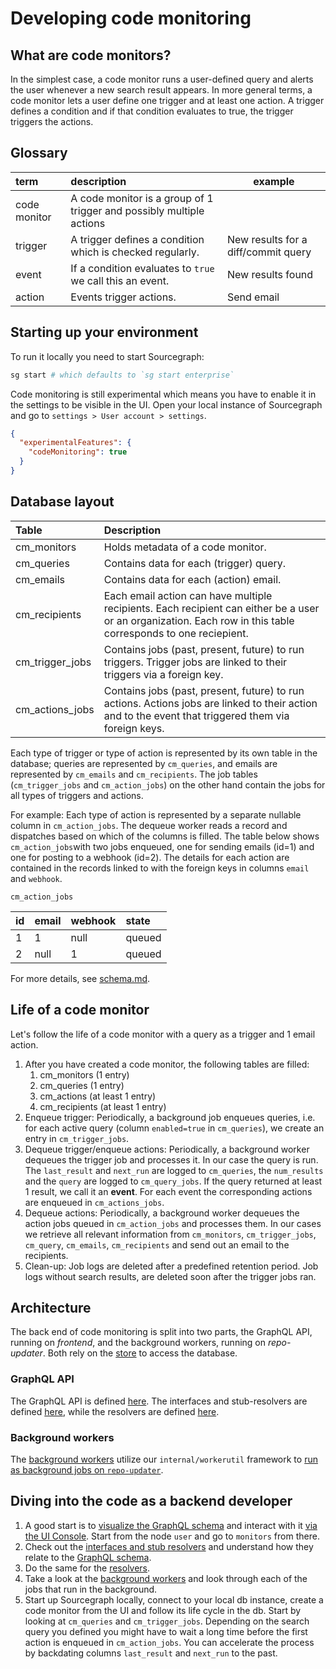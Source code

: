 # Developing code monitoring

## What are code monitors?

In the simplest case, a code monitor runs a user-defined query and alerts the
user whenever a new search result appears. In more general terms, a code monitor
lets a user define one trigger and at least one action. A trigger defines a
condition and if that condition evaluates to true, the trigger triggers the
actions.

## Glossary
| term         | description                                                          | example                             |
|:-------------|:---------------------------------------------------------------------|-------------------------------------|
| code monitor | A code monitor is a group of 1 trigger and possibly multiple actions |                                     |
| trigger      | A trigger defines a condition which is checked regularly.            | New results for a diff/commit query |
| event        | If a condition evaluates to `true` we call this an event.            | New results found                   |
| action       | Events trigger actions.                                              | Send email                          |


## Starting up your environment

To run it locally you need to start Sourcegraph:

```bash
sg start # which defaults to `sg start enterprise`
```

Code monitoring is still experimental which means you have to enable it in the
settings to be visible in the UI. Open your local instance of Sourcegraph and go
to `settings > User account > settings`.

```json
{
  "experimentalFeatures": {
    "codeMonitoring": true
  }
}
```

## Database layout

| Table           | Description                                                                                                                                                   |
|:----------------|:--------------------------------------------------------------------------------------------------------------------------------------------------------------|
| cm_monitors     | Holds metadata of a code monitor.                                                                                                                            |
| cm_queries      | Contains data for each (trigger) query.                                                                                                                       |
| cm_emails       | Contains data for each (action) email.                                                                                                                        |
| cm_recipients   | Each email action can have multiple recipients. Each recipient can either be a user or an organization. Each row in this table corresponds to one reciepient. |
| cm_trigger_jobs | Contains jobs (past, present, future) to run triggers. Trigger jobs are linked to their triggers via a foreign key.                                           |
| cm_actions_jobs | Contains jobs (past, present, future) to run actions. Actions jobs are linked to their action and to the event that triggered them  via foreign keys.         |

Each type of trigger or type of action is represented by its own table in the
database; queries are represented by `cm_queries`, and emails are represented by
`cm_emails` and `cm_recipients`. The job tables (`cm_trigger_jobs` and
`cm_action_jobs`) on the other hand contain the jobs for all types of triggers
and actions.

For example: Each type of action is represented by a separate nullable column in
`cm_action_jobs`. The dequeue worker reads a record and dispatches based on
which of the columns is filled. The table below shows `cm_action_jobs`with two
jobs enqueued, one for sending emails (id=1) and one for posting to a webhook
(id=2). The details for each action are contained in the records linked to with
the foreign keys in columns `email` and `webhook`.

`cm_action_jobs`

| id | email | webhook | state  |
|:---|:------|:--------|:-------|
| 1  | 1     | null    | queued |
| 2  | null  | 1       | queued |

For more details, see
[schema.md](https://github.com/sourcegraph/sourcegraph/blob/main/internal/database/schema.md).

## Life of a code monitor

Let's follow the life of a code monitor with a query as a trigger and 1 email
action.

1. After you have created a code monitor, the following tables are filled:
    1. cm_monitors (1 entry)
    2. cm_queries (1 entry)
    3. cm_actions (at least 1 entry)
    4. cm_recipients (at least 1 entry)
3. Enqueue trigger: Periodically, a background job enqueues queries, i.e. for each
   active query (column `enabled=true` in `cm_queries`), we create an entry in
   `cm_trigger_jobs`.
4. Dequeue trigger/enqueue actions: Periodically, a background worker dequeues
   the trigger job and processes it. In our case the query is run. The
   `last_result` and `next_run` are logged to `cm_queries`, the `num_results`
   and the `query` are logged to `cm_query_jobs`. If the query returned at least
   1 result, we call it an **event**. For each event the corresponding actions
   are enqueued in `cm_actions_jobs`.
5. Dequeue actions: Periodically, a background worker dequeues the action jobs
   queued in `cm_action_jobs` and processes them. In our cases we retrieve all
   relevant information from `cm_monitors`, `cm_trigger_jobs`, `cm_query`,
   `cm_emails`, `cm_recipients` and send out an email to the recipients.
6. Clean-up: Job logs are deleted after a predefined retention period. Job logs
   without search results, are deleted soon after the trigger jobs ran.

## Architecture

The back end of code monitoring is split into two parts, the GraphQL API, running
on _frontend_, and the background workers, running on _repo-updater_. Both rely
on the
[store](https://github.com/sourcegraph/sourcegraph/blob/main/internal/codemonitors/store.go)
to access the database.

### GraphQL API

The GraphQL API is defined
[here](https://github.com/sourcegraph/sourcegraph/blob/main/cmd/frontend/graphqlbackend/schema.graphql).
The interfaces and stub-resolvers are defined
[here](https://github.com/sourcegraph/sourcegraph/blob/main/cmd/frontend/graphqlbackend/code_monitors.go),
while the resolvers are defined
[here](https://github.com/sourcegraph/sourcegraph/blob/main/internal/codemonitors/resolvers/resolvers.go).

### Background workers

The [background
workers](https://github.com/sourcegraph/sourcegraph/blob/main/internal/codemonitors/background/background.go)
utilize our `internal/workerutil` framework to [run as background jobs on
`repo-updater`](https://github.com/sourcegraph/sourcegraph/blob/main/enterprise/cmd/repo-updater/main.go#L49).

## Diving into the code as a backend developer

1. A good start is to [visualize the GraphQL
   schema](https://github.com/stefanhengl/sg-voyager) and interact with it [via
   the UI Console](https://sourcegraph.com/api/console). Start from the node
   `user` and go to `monitors` from there.
2. Check out the [interfaces and stub
   resolvers](https://github.com/sourcegraph/sourcegraph/blob/main/cmd/frontend/graphqlbackend/code_monitors.go)
   and understand how they relate to the [GraphQL
   schema](https://github.com/sourcegraph/sourcegraph/blob/main/cmd/frontend/graphqlbackend/code_monitors.go).
3. Do the same for the [
   resolvers](https://github.com/sourcegraph/sourcegraph/blob/main/cmd/frontend/graphqlbackend/code_monitors.go).
4. Take a look at the [background
   workers](https://github.com/sourcegraph/sourcegraph/blob/main/internal/codemonitors/background/background.go)
   and look through each of the jobs that run in the background.
5. Start up Sourcegraph locally, connect to your local db instance, create a
   code monitor from the UI and follow its life cycle in the db. Start by
   looking at `cm_queries` and `cm_trigger_jobs`. Depending on the search query
   you defined you might have to wait a long time before the first action is
   enqueued in `cm_action_jobs`. You can accelerate the process by backdating
   columns `last_result` and `next_run` to the past.

